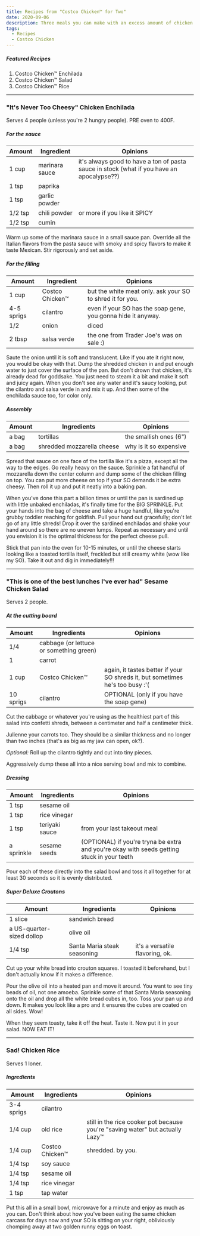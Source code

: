 ```yaml
---
title: Recipes from "Costco Chicken™ for Two"
date: 2020-09-06
description: Three meals you can make with an excess amount of chicken and cilantro!
tags:
  - Recipes
  - Costco Chicken
---
```


##### Featured Recipes
1. Costco Chicken™ Enchilada
2. Costco Chicken™ Salad
3. Costco Chicken™ Rice

---

### "It's Never Too Cheesy" Chicken Enchilada

Serves 4 people (unless you're 2 hungry people). PRE oven to 400F.

##### For the sauce
| Amount  | Ingredient     | Opinions                                                                                     |
|---------|----------------|-------------------------------------------------------------------------------------------|
| 1 cup   | marinara sauce | it's always good to have a ton of pasta sauce in stock (what if you have an apocalypse??) |
| 1 tsp   | paprika        |                                                                                           |
| 1 tsp   | garlic powder  |                                                                                           |
| 1/2 tsp | chili powder   | or more if you like it SPICY                                                              |
| 1/2 tsp | cumin          |                                                                                           |

Warm up some of the marinara sauce in a small sauce pan. Override all the Italian flavors from the pasta sauce with smoky and spicy flavors to make it taste Mexican. Stir rigorously and set aside.

##### For the filling
| Amount     | Ingredient      | Opinions                                                        |
|------------|-----------------|--------------------------------------------------------------|
| 1 cup      | Costco Chicken™ | but the white meat only. ask your SO to shred it for you.    |
| 4-5 sprigs | cilantro        | even if your SO has the soap gene, you gonna hide it anyway. |
| 1/2        | onion           | diced                                                        |
| 2 tbsp     | salsa verde     | the one from Trader Joe's was on sale :)                     |

Saute the onion until it is soft and translucent. Like if you ate it right now, you would be okay with that. Dump the shredded chicken in and put enough water to just cover the surface of the pan. But don't drown that chicken, it's already dead for goddsake. You just need to steam it a bit and make it soft and juicy again. When you don't see any water and it's saucy looking, put the cilantro and salsa verde in and mix it up. And then some of the enchilada sauce too, for color only. 

##### Assembly
| Amount | Ingredients                | Opinions                  |
|--------|----------------------------|------------------------|
| a bag  | tortillas                  | the smallish ones (6") |
| a bag  | shredded mozzarella cheese | why is it so expensive   |

Spread that sauce on one face of the tortilla like it's a pizza, except all the way to the edges. Go really heavy on the sauce. Sprinkle a fat handful of mozzarella down the center column and dump some of the chicken filling on top. You can put more cheese on top if your SO demands it be extra cheesy. Then roll it up and put it neatly into a baking pan. 

When you've done this part a billion times or until the pan is sardined up with little unbaked enchiladas, it's finally time for the BIG SPRINKLE. Put your hands into the bag of cheese and take a huge handful, like you're grubby toddler reaching for goldfish. Pull your hand out gracefully; don't let go of any little shreds! Drop it over the sardined enchiladas and shake your hand around so there are no uneven lumps. Repeat as necessary and until you envision it is the optimal thickness for the perfect cheese pull.

Stick that pan into the oven for 10-15 minutes, or until the cheese starts looking like a toasted tortilla itself, freckled but still creamy white (wow like my SO). Take it out and dig in immediately!!!

---

### "This is one of the best lunches I've ever had" Sesame Chicken Salad

Serves 2 people.

##### At the cutting board
| Amount    | Ingredients                             | Opinions                                                                      |
|-----------|-----------------------------------------|-------------------------------------------------------------------------------|
| 1/4       | cabbage (or lettuce or something green) |                                                                               |
| 1         | carrot                                  |                                                                               |
| 1 cup     | Costco Chicken™                         | again, it tastes better if your SO shreds it, but sometimes he's too busy :'( |
| 10 sprigs | cilantro                                | OPTIONAL (only if you have the soap gene)                                     |

Cut the cabbage or whatever you're using as the healthiest part of this salad into confetti shreds, between a centimeter and half a centimeter thick. 

Julienne your carrots too. They should be a similar thickness and no longer than two inches (that's as big as my jaw can open, ok?).

*Optional:* Roll up the cilantro tightly and cut into tiny pieces.

Aggressively dump these all into a nice serving bowl and mix to combine. 

##### Dressing
| Amount     | Ingredients    | Opinions                                                                                   |
|------------|----------------|--------------------------------------------------------------------------------------------|
| 1 tsp      | sesame oil     |                                                                                            |
| 1 tsp      | rice vinegar   |                                                                                            |
| 1 tsp      | teriyaki sauce | from your last takeout meal                                                                |
| a sprinkle | sesame seeds   | (OPTIONAL) if you're tryna be extra and you're okay with seeds getting stuck in your teeth |

Pour each of these directly into the salad bowl and toss it all together for at least 30 seconds so it is evenly distributed.

##### Super Deluxe Croutons
| Amount  | Ingredients                 | Opinions                        |
|---------|-----------------------------|---------------------------------|
| 1 slice | sandwich bread              |                                 |
| a US-quarter-sized dollop   | olive oil                   |                                 |
| 1/4 tsp | Santa Maria steak seasoning | it's a versatile flavoring, ok. |

Cut up your white bread into crouton squares. I toasted it beforehand, but I don't actually know if it makes a difference. 

Pour the olive oil into a heated pan and move it around. You want to see tiny beads of oil, not one amoeba. Sprinkle some of that Santa Maria seasoning onto the oil and drop all the white bread cubes in, too. Toss your pan up and down. It makes you look like a pro and it ensures the cubes are coated on all sides. Wow! 

When they seem toasty, take it off the heat. Taste it. Now put it in your salad. NOW EAT IT!

---

### Sad! Chicken Rice

Serves 1 loner.

##### Ingredients
| Amount     | Ingredients     | Opinions                                                                      |
|------------|-----------------|-------------------------------------------------------------------------------|
| 3-4 sprigs | cilantro        |                                                                               |
| 1/4 cup    | old rice        | still in the rice cooker pot because you're "saving water" but actually Lazy™ |
| 1/4 cup    | Costco Chicken™ | shredded. by you.                                                             |
| 1/4 tsp    | soy sauce       |                                                                               |
| 1/4 tsp    | sesame oil      |                                                                               |
| 1/4 tsp    | rice vinegar    |                                                                               |
| 1 tsp      | tap water       |                                                                               |

Put this all in a small bowl, microwave for a minute and enjoy as much as you can. Don't think about how you've been eating the same chicken carcass for days now and your SO is sitting on your right, obliviously chomping away at two golden runny eggs on toast. 
